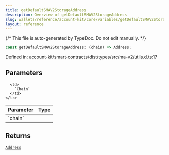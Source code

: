 ```yaml
---
title: getDefaultSMAV2StorageAddress
description: Overview of getDefaultSMAV2StorageAddress
slug: wallets/reference/account-kit/core/variables/getDefaultSMAV2StorageAddress
layout: reference
---
```


{/* This file is auto-generated by TypeDoc. Do not edit manually. */}

```ts
const getDefaultSMAV2StorageAddress: (chain) => Address;
```

Defined in: account-kit/smart-contracts/dist/types/src/ma-v2/utils.d.ts:17

## Parameters

<table>
  <thead>
    <tr>
      <th align="left">Parameter</th>
      <th align="left">Type</th>
    </tr>
  </thead>

  <tbody>
    <tr>
      <td>
        `chain`
      </td>

      <td>
        `Chain`
      </td>
    </tr>

  </tbody>
</table>

## Returns

[`Address`](../../../../aa-sdk/core/src/type-aliases/Address.mdx)
